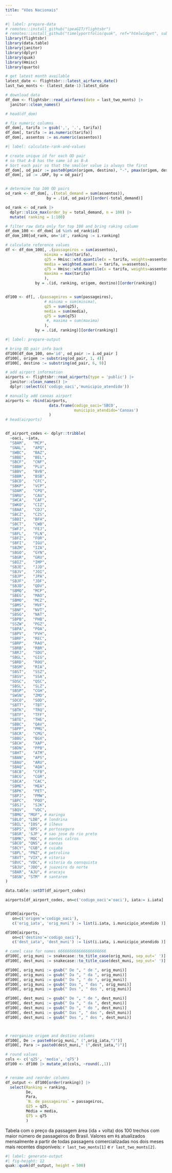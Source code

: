 ```yaml
---
title: "Vôos Nacionais"
---
```

```r
#| label: prepare-data
# remotes::install_github("ipeaGIT/flightsbr")
# remotes::install_github("timelyportfolio/quak", ref="htmlwidget", subdir="htmlwidget")
library(flightsbr)
library(data.table)
library(janitor)
library(dplyr)
library(quak)
library(Hmisc)
library(quarto)

# get latest month available
latest_date <- flightsbr:::latest_airfares_date()
last_two_monts <- (latest_date-1):latest_date

# download data
df_dom <- flightsbr::read_airfares(date = last_two_monts) |>
  janitor::clean_names()

# head(df_dom)

# fix numeric columns
df_dom[, tarifa := gsub(',', '.', tarifa)]
df_dom[, tarifa := as.numeric(tarifa)]
df_dom[, assentos := as.numeric(assentos)]
```

```r
#| label: calculate-rank-and-values

# create unique id for each OD pair
# so that A-B has the same id as B-A
# Sort each pair so that the smaller value is always the first
df_dom[, od_pair := paste0(pmin(origem, destino), "-", pmax(origem, destino))]
df_dom[, id := .GRP, by = od_pair]


# determine top 100 OD pairs
od_rank <- df_dom[, .(total_demand = sum(assentos)),
                  by = .(id, od_pair)][order(-total_demand)]

od_rank <- od_rank |>
  dplyr::slice_max(order_by = total_demand, n = 100) |>
  mutate( ranking = 1:100)

# filter raw data only for top 100 and bring raking column
df_dom_100 <- df_dom[ id %in% od_rank$id]
df_dom_100[od_rank, on='id', ranking := i.ranking]

# calculate reference values
df <- df_dom_100[, .(passageiros = sum(assentos),
                 minima = min(tarifa),
                 q25 = Hmisc::wtd.quantile(x = tarifa, weights=assentos,probs = 0.25),
                 media = weighted.mean(x = tarifa, w=assentos),
                 q75 = Hmisc::wtd.quantile(x = tarifa, weights=assentos,probs = 0.75),
                 maxima = max(tarifa)
                 ),
             by = .(id, ranking, origem, destino)][order(ranking)]


df100 <- df[, .(passageiros = sum(passageiros),
                 # minima = sum(minima),
                 q25 = sum(q25),
                 media = sum(media),
                 q75 = sum(q75)
                  #, maxima = sum(maxima)
                 ),
             by = .(id, ranking)][order(ranking)]

```

```r
#| label: prepare-output

# bring OD pair info back
df100[df_dom_100, on='id', od_pair := i.od_pair ]
df100[, origem := substring(od_pair, 1, 4)]
df100[, destino := substring(od_pair, 6, 9)]

# add airport information
airports <- flightsbr::read_airports(type = 'public') |>
  janitor::clean_names() |>
  dplyr::select(c('codigo_oaci','municipio_atendido'))

# manually add canoas airport
airports <- rbind(airports, 
                   data.frame(codigo_oaci='SBCO', 
                              municipio_atendido='Canoas')
                   )
# head(airports)


df_airport_codes <- dplyr::tribble(
  ~oaci, ~iata,
  "SBAM",	"MCP",
  "SNAL",	"APQ",
  "SWBC",	"BAZ",
  "SBBE",	"BEL",
  "SBCF",	"CNF",
  "SBBH",	"PLU",
  "SBBV",	"BVB",
  "SBBR",	"BSB",
  "SBCD",	"CFC",
  "SBKP",	"VCP",
  "SDAM",	"CPQ",
  "SNRU",	"CAU",
  "SWCA",	"CAF",
  "SWKO",	"CIZ",
  "SBAA",	"CDJ",
  "SBCZ",	"CZS",
  "SBBI",	"BFH",
  "SBCT",	"CWB",
  "SWFJ",	"FEJ",
  "SBFL",	"FLN",
  "SBFZ",	"FOR",
  "SBFI",	"IGU",
  "SBZM",	"IZA",
  "SBGO",	"GYN",
  "SBGR",	"GRU",
  "SBIZ",	"IMP",
  "SBJE",	"JJD",
  "SBJV",	"JOI",
  "SBJP",	"JPA",
  "SBJF",	"JDF",
  "SBJD",	"QDV",
  "SBMQ",	"MCP",
  "SBEG",	"MAO",
  "SBMO",	"MCZ",
  "SBMS",	"MVF",
  "SBNF",	"NVT",
  "SBSG",	"NAT",
  "SBPB",	"PHB",
  "SSZW",	"PGZ",
  "SBPA",	"POA",
  "SBPV",	"PVH",
  "SBRF",	"REC",
  "SBRP",	"RAO",
  "SBRB",	"RBR",
  "SBRJ",	"SDU",
  "SBGL",	"GIG",
  "SBRD",	"ROO",
  "SBSM",	"RIA",
  "SBST",	"SSZ",
  "SBSV",	"SSA",
  "SDSC",	"QSC",
  "SBSL",	"SLZ",
  "SBSP",	"CGH",
  "SWSN",	"ZMD",
  "SDCO",	"SOD",
  "SBTT",	"TBT",
  "SBTK",	"TRQ",
  "SBTF",	"TFF",
  "SBTE",	"THE",
  "SBBC",	"QAV",
  "SBPP",	"PMG",
  "SBCR",	"CMG",
  "SBBG",	"BGX",
  "SBCH",	"XAP",
  "SBDN",	"PPB",
  "SBHT",	"ATM",
  "SBAN",	"APS",
  "SBAU",	"ARU",
  "SBAQ",	"AQA",
  "SBCB",	"CFB",
  "SBCG",	"CGR",
  "SBCA",	"CAC",
  "SBME",	"MEA",
  "SBPK",	"PET",
  "SBPJ",	"PMW",
  "SBPC",	"POO",
  "SBSJ",	"SJK",
  "SBQV",	"VDC",
  "SBMG", "MGF", # maringa
  "SBLO", "LDB", # londrina
  "SBIL", "IOS", # ilheus
  "SBPS", 'BPS', # portoseguro  
  "SBSR", 'SJP', # sao jose do rio preto
  "SBMK", 'MOC', # montes calros
  "SBCO", "QNS", # canoas
  "SBCY", "CGB", # cuiaba
  "SBPL", "PNZ", # petrolina
  "SBVT", "VIX", # vitoria
  "SBVC", "VDC", # vitoria da consquista
  "SBJU", "JDO", # juazeiro do norte
  "SBAR", "AJU", # aracaju
  "SBSN", "STM"  # santarem
)

data.table::setDT(df_airport_codes)

airports[df_airport_codes, on=c('codigo_oaci'='oaci'), iata:= i.iata]


df100[airports,
   on=c('origem'='codigo_oaci'),
   c('orig_iata', 'orig_muni') := list(i.iata, i.municipio_atendido )]

df100[airports,
   on=c('destino'='codigo_oaci'),
   c('dest_iata', 'dest_muni') := list(i.iata, i.municipio_atendido )]

# camel case for names 666666666666666666666
df100[, orig_muni := snakecase::to_title_case(orig_muni, sep_out=' ')]
df100[, dest_muni := snakecase::to_title_case(dest_muni, sep_out=' ')]

df100[, orig_muni := gsub(" De ", " de ", orig_muni)]
df100[, orig_muni := gsub(" Da ", " da ", orig_muni)]
df100[, orig_muni := gsub(" Do ", " do ", orig_muni)]
df100[, orig_muni := gsub(" Das ", " das ", orig_muni)]
df100[, orig_muni := gsub(" Dos ", " dos ", orig_muni)]

df100[, dest_muni := gsub(" De ", " de ", dest_muni)]
df100[, dest_muni := gsub(" Da ", " da ", dest_muni)]
df100[, dest_muni := gsub(" Do ", " do ", dest_muni)]
df100[, dest_muni := gsub(" Das ", " das ", dest_muni)]
df100[, dest_muni := gsub(" Dos ", " dos ", dest_muni)]



# reorganize origem and destino columns
df100[, De := paste0(orig_muni," (",orig_iata,")")]
df100[, Para := paste0(dest_muni," (",dest_iata,")")]

# round values
cols <- c('q25', 'media', 'q75')
df100 <- df100 |> mutate_at(cols, ~round(.,1))


# rename and reorder columns
df_output <- df100[order(ranking)] |>
  select(Ranking = ranking,
         De,
         Para,
         `N. de passageiros` = passageiros,
         Q25 = q25,
         Média = media,
         Q75 = q75
         )

```

::: {.callout-note appearance="simple"}
Tabela com o preço da passagem área (ida + volta) dos 100 trechos com maior número de passageiros do Brasil. Valores em `R$` atualizados mensalmente a partir de todas passagens comercializadas nos dois meses mais recentes disponíveis: `r last_two_monts[1]` e `r last_two_monts[2]`.
:::




```r
#| label: generate-output
#| fig-height: 12
quak::quak(df_output, height = 500)
```